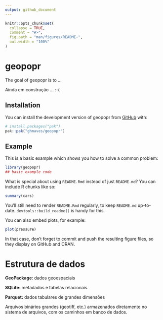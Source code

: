 ```yaml
---
output: github_document
---
```


<!-- README.md is generated from README.Rmd. Please edit that file -->

```r
knitr::opts_chunk$set(
  collapse = TRUE,
  comment = "#>",
  fig.path = "man/figures/README-",
  out.width = "100%"
)
```

# geopopr

<!-- badges: start -->

<!-- badges: end -->

The goal of geopopr is to ...

Ainda em construção ... :-(

## Installation

You can install the development version of geopopr from [GitHub](https://github.com/) with:

``` r
# install.packages("pak")
pak::pak("ghnaves/geopopr")
```

## Example

This is a basic example which shows you how to solve a common problem:

```r
library(geopopr)
## basic example code
```

What is special about using `README.Rmd` instead of just `README.md`? You can include R chunks like so:

```r
summary(cars)
```

You'll still need to render `README.Rmd` regularly, to keep `README.md` up-to-date. `devtools::build_readme()` is handy for this.

You can also embed plots, for example:

```r
plot(pressure)
```

In that case, don't forget to commit and push the resulting figure files, so they display on GitHub and CRAN.

# Estrutura de dados

**GeoPackage**: dados geoespaciais

**SQLite**: metadados e tabelas relacionais

**Parquet:** dados tabulares de grandes dimensões

Arquivos binários grandes (geotiff, etc.) armazenados diretamente no sistema de arquivos, com os caminhos em banco de dados.
